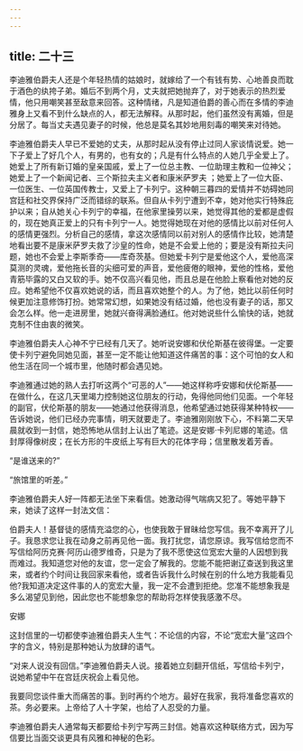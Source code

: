 ```yaml
---
---
---
```

title: 二十三
---




李迪雅伯爵夫人还是个年轻热情的姑娘时，就嫁给了一个有钱有势、心地善良而耽于酒色的纨挎子弟。婚后不到两个月，丈夫就把她抛弃了，对于她表示的热烈爱情，他只用嘲笑甚至敌意来回答。这种情绪，凡是知道伯爵的善心而在多情的李迪雅身上又看不到什么缺点的人，都无法解释。从那时起，他们虽然没有离婚，但是分居了。每当丈夫遇见妻子的时候，他总是莫名其妙地用刻毒的嘲笑来对待她。

李迪雅伯爵夫人早已不爱她的丈夫，从那时起从没有停止过同人家谈情说爱。她一下子爱上了好几个人，有男的，也有女的；凡是有什么特点的人她几乎全爱上了。她爱上了所有新订婚的皇亲国戚，爱上了一位总主教、一位助理主教和一位神父；她爱上了一个新闻记者、三个斯拉夫主义者和康米萨罗夫 ；她爱上了一位大臣、一位医生、一位英国传教士，又爱上了卡列宁。这种朝三暮四的爱情并不妨碍她同宫廷和社交界保持广泛而错综的联系。但自从卡列宁遭到不幸，她对他实行特殊庇护以来；自从她关心卡列宁的幸福，在他家里操劳以来，她觉得其他的爱都是虚假的，现在她真正爱上的只有卡列宁一人。她觉得她现在对他的感情比以前对任何人的感情更强烈。分析自己的感情，拿这次感情同以前对别人的感情作比较，她清楚地看出要不是康米萨罗夫救了沙皇的性命，她是不会爱上他的；要是没有斯拉夫问题，她也不会爱上李斯季奇——库奇茨基。但她爱卡列宁是爱他这个人，爱他高深莫测的灵魂，爱他拖长音的尖细可爱的声音，爱他疲倦的眼神，爱他的性格，爱他青筋毕露的又白又软的手。她不仅高兴看见他，而且总是在他脸上察看他对她的反应。她希望他不仅喜欢她说的话，而且喜欢她整个的人。为了他，她比以前任何时候更加注意修饰打扮。她常常幻想，如果她没有结过婚，他也没有妻子的话，那又会怎么样。他一走进房里，她就兴奋得满脸通红。他对她说些什么愉快的话，她就克制不住由衷的微笑。

李迪雅伯爵夫人心神不宁已经有几天了。她听说安娜和伏伦斯基在彼得堡。一定要使卡列宁避免同她见面，甚至一定不能让他知道这件痛苦的事：这个可怕的女人和他生活在同一个城市里，他随时都会遇见她。

李迪雅通过她的熟人去打听这两个“可恶的人”——她这样称呼安娜和伏伦斯基——在做什么，在这几天里竭力控制她这位朋友的行动，免得他同他们见面。一个年轻的副官，伏伦斯基的朋友——她通过他获得消息，他希望通过她获得某种特权——告诉她说，他们已经办完事情，明天就要走了。李迪雅刚刚放下心，不料第二天早晨就收到一封信，她恐怖地从信封上认出了笔迹。这是安娜·卡列尼娜的笔迹。信封厚得像树皮；在长方形的牛皮纸上写有巨大的花体字母；信里散发着芳香。

“是谁送来的?”

“旅馆里的听差。”

李迪雅伯爵夫人好一阵都无法坐下来看信。她激动得气喘病又犯了。等她平静下来，她读了这样一封法文信：





伯爵夫人！基督徒的感情充溢您的心，也使我敢于冒昧给您写信。我不幸离开了儿子。我恳求您让我在动身之前再见他一面。我打扰您，请您原谅。我写信给您而不写信给阿历克赛·阿历山德罗维奇，只是为了我不愿使这位宽宏大量的人因想到我而难过。我知道您对他的友谊，您一定会了解我的。您能不能把谢辽查送到我这里来，或者约个时间让我回家来看他，或者告诉我什么时候在别的什么地方我能看见他?我知道决定这件事的人的宽宏大量，我一定不会遭到拒绝。您准不能想象我是多么渴望见到他，因此您也不能想象您的帮助将怎样使我感激不尽。





安娜

这封信里的一切都使李迪雅伯爵夫人生气：不论信的内容，不论“宽宏大量”这四个字的含义，特别是那种她认为放肆的语气。

“对来人说没有回信。”李迪雅伯爵夫人说。接着她立刻翻开信纸，写信给卡列宁，说她希望中午在宫廷庆祝会上看见他。





我要同您谈件重大而痛苦的事。到时再约个地方。最好在我家，我将准备您喜欢的茶。务必要来。上帝给了人十字架，也给了人忍受的力量。





李迪雅伯爵夫人通常每天都要给卡列宁写两三封信。她喜欢这种联络方式，因为写信要比当面交谈更具有风雅和神秘的色彩。